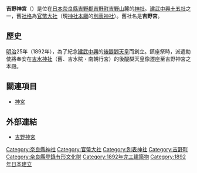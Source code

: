 {{Unreferenced|time=2019-03-03T11:35:59+00:00}}
{{日本神社
| name = 吉野神宮
| img = File:Yoshino-jingū Gehaiden.jpg
| img_capt = 
| image_width = 260px
| nihongo = 吉野神宮
| hiragana = よしのじんぐう
| romaji = Yoshino Jingū
| location = [[奈良縣|奈良縣]][[吉野郡|吉野郡]][[吉野町|吉野町]]吉野山3226
| god = [[後醍醐天皇|後醍醐天皇]]
| type = [[官幣大社|官幣大社]]・[[別表神社|別表神社]]
| struct = 
| open_year = [[明治|明治]]25年（1892年）
| cere_date = 9月27日
|}}

'''吉野神宮'''（{{lang|ja|よしのじんぐう}}）是位在[[日本|日本]][[奈良縣|奈良縣]][[吉野郡|吉野郡]][[吉野町|吉野町]][[吉野山|吉野山]]麓的[[神社|神社]]。[[建武中興十五社|建武中興十五社]]之一，舊[[社格|社格]]為[[官幣大社|官幣大社]]（現[[神社本廳|神社本廳]]的[[別表神社|別表神社]]）。舊社名是'''吉野宮'''。

== 歷史 ==
[[明治|明治]]25年（1892年），為了紀念[[建武中興|建武中興]]的[[後醍醐天皇|後醍醐天皇]]而創立。鎮座祭時，派遣勅使將奉安在[[吉水神社|吉水神社]]（舊、吉水院・南朝行宮）的後醍醐天皇像遷座至吉野神宮之本殿。

== 關連項目 ==
*[[神宮|神宮]]

== 外部連結 ==
* [http://www.naranet.co.jp/yoshinojingu/ 吉野神宮] {{Wayback|url=http://www.naranet.co.jp/yoshinojingu/ |date=20210116083854 }}

{{近代社格制度}}

[[Category:奈良縣神社|Category:奈良縣神社]]
[[Category:官幣大社|Category:官幣大社]]
[[Category:別表神社|Category:別表神社]]
[[Category:吉野町|Category:吉野町]]
[[Category:奈良縣登錄有形文化財|Category:奈良縣登錄有形文化財]]
[[Category:1892年完工建築物|Category:1892年完工建築物]]
[[Category:1892年日本建立|Category:1892年日本建立]]